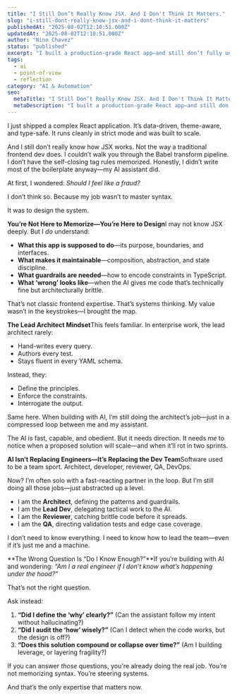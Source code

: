 ```yaml
---
title: "I Still Don’t Really Know JSX. And I Don't Think It Matters."
slug: "i-still-dont-really-know-jsx-and-i-dont-think-it-matters"
publishedAt: "2025-08-02T12:10:51.000Z"
updatedAt: "2025-08-02T12:10:51.000Z"
author: "Nino Chavez"
status: "published"
excerpt: "I built a production-grade React app—and still don’t fully understand JSX. In the AI-assisted era, syntax mastery matters less than system design. You’re not the coder anymore. You’re the architect. The real skill? Knowing what to ask, how to judge, and when the output doesn’t fit."
tags:
  - ai
  - point-of-view
  - reflection
category: "AI & Automation"
seo:
  metaTitle: "I Still Don’t Really Know JSX. And I Don't Think It Matters."
  metaDescription: "I built a production-grade React app—and still don’t fully understand JSX. In the AI-assisted era, syntax mastery matters less than system design. You’re not the coder anymore. You’re the architect. The real skill? Knowing what to ask, how to judge, and when the output doesn’t fit."
---
```


I just shipped a complex React application. It’s data-driven, theme-aware, and type-safe. It runs cleanly in strict mode and was built to scale.

And I still don’t really know how JSX works. Not the way a traditional frontend dev does. I couldn’t walk you through the Babel transform pipeline. I don’t have the self-closing tag rules memorized. Honestly, I didn’t write most of the boilerplate anyway—my AI assistant did.

At first, I wondered: *Should I feel like a fraud?*

I don’t think so. Because my job wasn’t to master syntax.

It was to design the system.

**You’re Not Here to Memorize—You’re Here to Design**I may not know JSX deeply. But I *do* understand:

- **What this app is supposed to do**—its purpose, boundaries, and interfaces.
- **What makes it maintainable**—composition, abstraction, and state discipline.
- **What guardrails are needed**—how to encode constraints in TypeScript.
- **What ‘wrong’ looks like**—when the AI gives me code that’s technically fine but architecturally brittle.

That’s not classic frontend expertise. That’s systems thinking. My value wasn’t in the keystrokes—I brought the map.

**The Lead Architect Mindset**This feels familiar. In enterprise work, the lead architect rarely:

- Hand-writes every query.
- Authors every test.
- Stays fluent in every YAML schema.

Instead, they:

- Define the principles.
- Enforce the constraints.
- Interrogate the output.

Same here. When building with AI, I’m still doing the architect’s job—just in a compressed loop between me and my assistant.

The AI is fast, capable, and obedient. But it needs direction. It needs *me* to notice when a proposed solution will scale—and when it’ll rot in two sprints.

**AI Isn’t Replacing Engineers—It’s Replacing the Dev Team**Software used to be a team sport. Architect, developer, reviewer, QA, DevOps.

Now? I’m often solo with a fast-reacting partner in the loop. But I’m still doing all those jobs—just abstracted up a level.

- I am the **Architect**, defining the patterns and guardrails.
- I am the **Lead Dev**, delegating tactical work to the AI.
- I am the **Reviewer**, catching brittle code before it spreads.
- I am the **QA**, directing validation tests and edge case coverage.

I don’t need to know everything. I need to know how to lead the team—even if it’s just me and a machine.

**The Wrong Question Is “Do I Know Enough?”**If you’re building with AI and wondering:
*“Am I a real engineer if I don’t know what’s happening under the hood?”*

That’s not the right question.

Ask instead:

1. **“Did I define the ‘why’ clearly?”**
(Can the assistant follow my intent without hallucinating?)
2. **“Did I audit the ‘how’ wisely?”**
(Can I detect when the code works, but the design is off?)
3. **“Does this solution compound or collapse over time?”**
(Am I building leverage, or layering fragility?)

If you can answer *those* questions, you're already doing the real job. You’re not memorizing syntax. You’re steering systems.

And that’s the only expertise that matters now.
